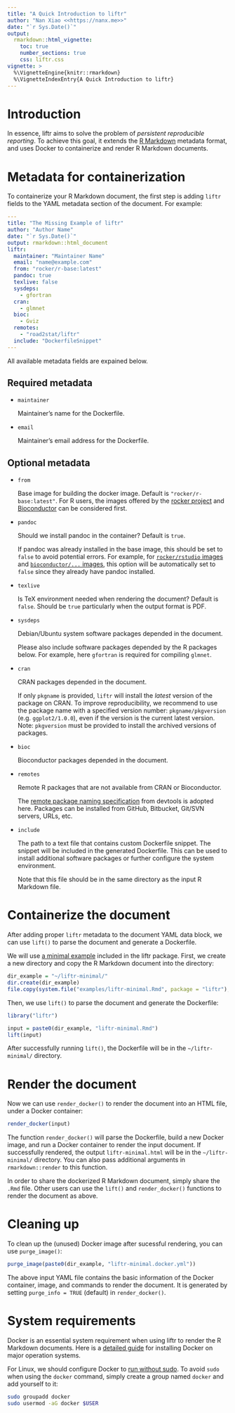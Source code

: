 ```yaml
---
title: "A Quick Introduction to liftr"
author: "Nan Xiao <<https://nanx.me>>"
date: "`r Sys.Date()`"
output:
  rmarkdown::html_vignette:
    toc: true
    number_sections: true
    css: liftr.css
vignette: >
  %\VignetteEngine{knitr::rmarkdown}
  %\VignetteIndexEntry{A Quick Introduction to liftr}
---
```


# Introduction

In essence, liftr aims to solve the problem of _persistent reproducible reporting_.
To achieve this goal, it extends the [R Markdown](http://rmarkdown.rstudio.com)
metadata format, and uses Docker to containerize and render R Markdown documents.

# Metadata for containerization

To containerize your R Markdown document, the first step is adding `liftr`
fields to the YAML metadata section of the document. For example:

```yaml
---
title: "The Missing Example of liftr"
author: "Author Name"
date: "`r Sys.Date()`"
output: rmarkdown::html_document
liftr:
  maintainer: "Maintainer Name"
  email: "name@example.com"
  from: "rocker/r-base:latest"
  pandoc: true
  texlive: false
  sysdeps:
    - gfortran
  cran:
    - glmnet
  bioc:
    - Gviz
  remotes:
    - "road2stat/liftr"
  include: "DockerfileSnippet"
---
```

All available metadata fields are expained below.

## Required metadata

- `maintainer`

    Maintainer's name for the Dockerfile.

- `email`

    Maintainer's email address for the Dockerfile.

## Optional metadata

- `from`

    Base image for building the docker image. Default is
    `"rocker/r-base:latest"`. For R users, the images offered
    by the [rocker project](https://github.com/rocker-org)
    and [Bioconductor](https://bioconductor.org/help/docker/)
    can be considered first.

- `pandoc`

    Should we install pandoc in the container? Default is `true`.

    If pandoc was already installed in the base image, this should be
    set to `false` to avoid potential errors. For example, for
    [`rocker/rstudio` images](https://registry.hub.docker.com/u/rocker/rstudio/)
    and [`bioconductor/...` images](https://www.bioconductor.org/help/docker/),
    this option will be automatically set to `false` since they already
    have pandoc installed.

- `texlive`

    Is TeX environment needed when rendering the document? Default is `false`.
    Should be `true` particularly when the output format is PDF.

- `sysdeps`

    Debian/Ubuntu system software packages depended in the document.

    Please also include software packages depended by the R packages
    below. For example, here `gfortran` is required for compiling `glmnet`.

- `cran`

    CRAN packages depended in the document.

    If only `pkgname` is provided, `liftr` will install the _latest_
    version of the package on CRAN. To improve reproducibility,
    we recommend to use the package name with a specified version number:
    `pkgname/pkgversion` (e.g. `ggplot2/1.0.0`), even if the version
    is the current latest version. Note: `pkgversion` must be provided
    to install the archived versions of packages.

- `bioc`

    Bioconductor packages depended in the document.

- `remotes`

    Remote R packages that are not available from CRAN or Bioconductor.

    The [remote package naming specification](https://github.com/hadley/devtools/blob/master/vignettes/dependencies.Rmd)
    from devtools is adopted here. Packages can be installed from GitHub,
    Bitbucket, Git/SVN servers, URLs, etc.

- `include`

    The path to a text file that contains custom Dockerfile snippet.
    The snippet will be included in the generated Dockerfile.
    This can be used to install additional software packages
    or further configure the system environment.

    Note that this file should be in the same directory as the
    input R Markdown file.

# Containerize the document

After adding proper `liftr` metadata to the document YAML data block,
we can use `lift()` to parse the document and generate a Dockerfile.

We will use
[a minimal example](https://github.com/road2stat/liftr/blob/master/inst/examples/liftr-minimal.Rmd)
included in the liftr package. First, we create a new directory and copy
the R Markdown document into the directory:

```r
dir_example = "~/liftr-minimal/"
dir.create(dir_example)
file.copy(system.file("examples/liftr-minimal.Rmd", package = "liftr"), dir_example)
```

Then, we use `lift()` to parse the document and generate the Dockerfile:

```r
library("liftr")

input = paste0(dir_example, "liftr-minimal.Rmd")
lift(input)
```

After successfully running `lift()`, the Dockerfile will be in the
`~/liftr-minimal/` directory.

# Render the document

Now we can use `render_docker()` to render the document into an HTML file,
under a Docker container:

```r
render_docker(input)
```

The function `render_docker()` will parse the Dockerfile, build a new
Docker image, and run a Docker container to render the input document.
If successfully rendered, the output `liftr-minimal.html` will be in
the `~/liftr-minimal/` directory. You can also pass additional arguments
in `rmarkdown::render` to this function.

In order to share the dockerized R Markdown document, simply share the
`.Rmd` file. Other users can use the `lift()` and `render_docker()`
functions to render the document as above.

# Cleaning up

To clean up the (unused) Docker image after sucessful rendering,
you can use `purge_image()`:

```r
purge_image(paste0(dir_example, "liftr-minimal.docker.yml"))
```

The above input YAML file contains the basic information of the
Docker container, image, and commands to render the document.
It is generated by setting `purge_info = TRUE` (default) in `render_docker()`.

# System requirements

Docker is an essential system requirement when using liftr to render
the R Markdown documents. Here is a
[detailed guide](https://docs.docker.com/engine/installation/)
for installing Docker on major operation systems.

For Linux, we should configure Docker to [run without sudo](https://docs.docker.com/engine/installation/linux/linux-postinstall/).
To avoid `sudo` when using the `docker` command, simply create a group
named `docker` and add yourself to it:

```bash
sudo groupadd docker
sudo usermod -aG docker $USER
```
